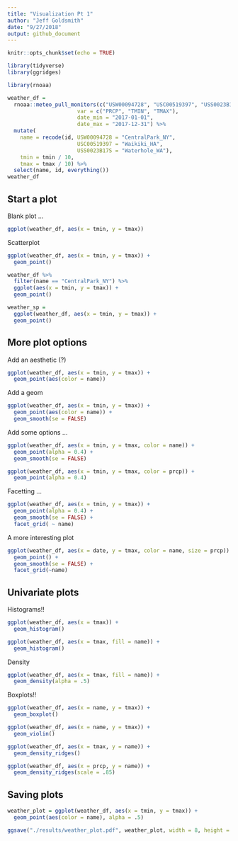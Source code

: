 ```yaml
---
title: "Visualization Pt 1"
author: "Jeff Goldsmith"
date: "9/27/2018"
output: github_document
---
```


```r
knitr::opts_chunk$set(echo = TRUE)
```

```r
library(tidyverse)
library(ggridges)
```



```r
library(rnoaa)

weather_df = 
  rnoaa::meteo_pull_monitors(c("USW00094728", "USC00519397", "USS0023B17S"),
                      var = c("PRCP", "TMIN", "TMAX"), 
                      date_min = "2017-01-01",
                      date_max = "2017-12-31") %>%
  mutate(
    name = recode(id, USW00094728 = "CentralPark_NY", 
                      USC00519397 = "Waikiki_HA",
                      USS0023B17S = "Waterhole_WA"),
    tmin = tmin / 10,
    tmax = tmax / 10) %>%
  select(name, id, everything())
weather_df
```


## Start a plot

Blank plot ...

```r
ggplot(weather_df, aes(x = tmin, y = tmax))
```

Scatterplot

```r
ggplot(weather_df, aes(x = tmin, y = tmax)) + 
  geom_point()
```


```r
weather_df %>% 
  filter(name == "CentralPark_NY") %>% 
  ggplot(aes(x = tmin, y = tmax)) + 
  geom_point()
```


```r
weather_sp = 
  ggplot(weather_df, aes(x = tmin, y = tmax)) + 
  geom_point()
```


## More plot options

Add an aesthetic (?)

```r
ggplot(weather_df, aes(x = tmin, y = tmax)) + 
  geom_point(aes(color = name))
```

Add a geom

```r
ggplot(weather_df, aes(x = tmin, y = tmax)) + 
  geom_point(aes(color = name)) + 
  geom_smooth(se = FALSE)
```



Add some options ...


```r
ggplot(weather_df, aes(x = tmin, y = tmax, color = name)) + 
  geom_point(alpha = 0.4) + 
  geom_smooth(se = FALSE)
```

```r
ggplot(weather_df, aes(x = tmin, y = tmax, color = prcp)) + 
  geom_point(alpha = 0.4)
```

Facetting ...

```r
ggplot(weather_df, aes(x = tmin, y = tmax)) + 
  geom_point(alpha = 0.4) + 
  geom_smooth(se = FALSE) + 
  facet_grid( ~ name)
```


A more interesting plot

```r
ggplot(weather_df, aes(x = date, y = tmax, color = name, size = prcp)) +
  geom_point() + 
  geom_smooth(se = FALSE) + 
  facet_grid(~name)

```


## Univariate plots

Histograms!!

```r
ggplot(weather_df, aes(x = tmax)) + 
  geom_histogram()
```


```r
ggplot(weather_df, aes(x = tmax, fill = name)) + 
  geom_histogram()
```

Density

```r
ggplot(weather_df, aes(x = tmax, fill = name)) + 
  geom_density(alpha = .5)
```

Boxplots!!

```r
ggplot(weather_df, aes(x = name, y = tmax)) + 
  geom_boxplot()
```


```r
ggplot(weather_df, aes(x = name, y = tmax)) + 
  geom_violin()
```

```r
ggplot(weather_df, aes(x = tmax, y = name)) + 
  geom_density_ridges()
```



```r
ggplot(weather_df, aes(x = prcp, y = name)) + 
  geom_density_ridges(scale = .85)
```



## Saving plots

```r
weather_plot = ggplot(weather_df, aes(x = tmin, y = tmax)) + 
  geom_point(aes(color = name), alpha = .5) 

ggsave("./results/weather_plot.pdf", weather_plot, width = 8, height = 5)
```

